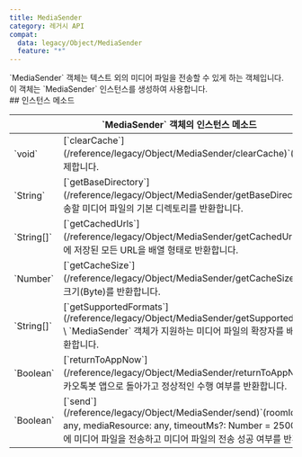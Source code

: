 ```yaml
---
title: MediaSender
category: 레거시 API
compat:
  data: legacy/Object/MediaSender
  feature: "*"
---
```


<Section>
  `MediaSender` 객체는 텍스트 외의 미디어 파일을 전송할 수 있게 하는 객체입니다. 이 객체는 `MediaSender` 인스턴스를 생성하여 사용합니다.
</Section>
<Section>
  ## 인스턴스 메소드

  <Table>
    <Thead>
      <Tr>
        <Th colSpan="2">`MediaSender` 객체의 인스턴스 메소드</Th>
      </Tr>
    </Thead>
    <Tbody>
      <Tr>
        <Td><span>`void`</span></Td>
        <Td>
          <Feature status={["legacy/Object/MediaSender", "clearCache"]}>[`clearCache`](/reference/legacy/Object/MediaSender/clearCache)`()`</Feature> \
          캐시를 삭제합니다.
        </Td>
      </Tr>
      <Tr>
        <Td><span>`String`</span></Td>
        <Td>
          <Feature status={["legacy/Object/MediaSender", "getBaseDirectory"]}>[`getBaseDirectory`](/reference/legacy/Object/MediaSender/getBaseDirectory)`()`</Feature> \
          전송할 미디어 파일의 기본 디렉토리를 반환합니다.
        </Td>
      </Tr>
      <Tr>
        <Td><span>`String[]`</span></Td>
        <Td>
          <Feature status={["legacy/Object/MediaSender", "getCachedUrls"]}>[`getCachedUrls`](/reference/legacy/Object/MediaSender/getCachedUrls)`()`</Feature> \
          캐시에 저장된 모든 URL을 배열 형태로 반환합니다.
        </Td>
      </Tr>
      <Tr>
        <Td><span>`Number`</span></Td>
        <Td>
          <Feature status={["legacy/Object/MediaSender", "getCacheSize"]}>[`getCacheSize`](/reference/legacy/Object/MediaSender/getCacheSize)`()`</Feature> \
          캐시의 크기(Byte)를 반환합니다.
        </Td>
      </Tr>
      <Tr>
        <Td><span>`String[]`</span></Td>
        <Td>
          <Feature status={["legacy/Object/MediaSender", "getSupportedFormats"]}>[`getSupportedFormats`](/reference/legacy/Object/MediaSender/getSupportedFormats)`()`</Feature> \
          `MediaSender` 객체가 지원하는 미디어 파일의 확장자를 배열 형태로 반환합니다.
        </Td>
      </Tr>
      <Tr>
        <Td><span>`Boolean`</span></Td>
        <Td>
          <Feature status={["legacy/Object/MediaSender", "returnToAppNow"]}>[`returnToAppNow`](/reference/legacy/Object/MediaSender/returnToAppNow)`()`</Feature> \
          카카오톡봇 앱으로 돌아가고 정상적인 수행 여부를 반환합니다.
        </Td>
      </Tr>
      <Tr>
        <Td><span>`Boolean`</span></Td>
        <Td>
          <Feature status={["legacy/Object/MediaSender", "send"]}>[`send`](/reference/legacy/Object/MediaSender/send)`(roomIdentifier: any, mediaResource: any, timeoutMs?: Number = 25000)`</Feature> \
          특정 방에 미디어 파일을 전송하고 미디어 파일의 전송 성공 여부를 반환합니다.
        </Td>
      </Tr>
    </Tbody>
  </Table>
</Section>